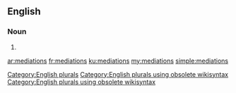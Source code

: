 ==English==

===Noun===
{{head|en}}

# {{plural of|mediation}}

[[Category:English plurals]][[Category:English plurals using obsolete wikisyntax]][[Category:English plurals using obsolete wikisyntax]]

[[ar:mediations]]
[[fr:mediations]]
[[ku:mediations]]
[[my:mediations]]
[[simple:mediations]]